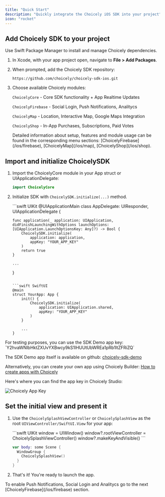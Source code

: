```yaml
---
title: "Quick Start"
description: "Quickly integrate the Choicely iOS SDK into your project"
icon: "rocket"
---
```


## Add Choicely SDK to your project

Use Swift Package Manager to install and manage Choicely dependencies.

1. In Xcode, with your app project open, navigate to **File > Add Packages**.

2. When prompted, add the Choicely SDK repository:
   ```
   https://github.com/choicely/choicely-sdk-ios.git
   ```

3. Choose available Choicely modules:

   `ChoicelyCore` - Core SDK functionality + App Realtime Updates

   `ChoicelyFirebase` - Social Login, Push Notifications, Analitycs

   `ChoicelyMap` - Location, Interactive Map, Google Maps Integration

   `ChoicelyShop` - In-App Purchases, Subscriptions, Paid Votes

   <Note>
   Detailed information about setup, features and module usage can be found in the corresponding menu sections: [ChoicelyFirebase](/ios/firebase), [ChoicelyMap](/ios/map), [ChoicelyShop](/ios/shop).
   </Note>

## Import and initialize ChoicelySDK

1. Import the ChoicelyCore module in your App struct or UIApplicationDelegate:
   ```swift
   import ChoicelyCore
   ```

2. Initialize SDK with `ChoicelySDK.initialize(...)` method.

   <CodeGroup>
   ```swift UIKit
   @UIApplicationMain
   class AppDelegate: UIResponder, UIApplicationDelegate {

       func application(_ application: UIApplication, didFinishLaunchingWithOptions launchOptions: [UIApplication.LaunchOptionsKey: Any]?) -> Bool {
           ChoicelySDK.initialize(
               application: application,
               appKey: "YOUR_APP_KEY"
           )
           return true
       }

       ...
   }
   ```

   ```swift SwiftUI
   @main
   struct YourApp: App {
       init() {
           ChoicelySDK.initialize(
               application: UIApplication.shared,
               appKey: "YOUR_APP_KEY"
           )
       }

       ...
   }
   ```
   </CodeGroup>

<Note>
For testing purposes, you can use the SDK Demo app key: `Y2hvaWNlbHktZXUvYXBwcy9kS1lHUUtUbWREa1pRb1ltZFRiZQ`

The SDK Demo app itself is available on github: [choicely-sdk-demo](https://github.com/choicely/choicely-sdk-demo)

Alternatively, you can create your own app using Choicely Builder: [How to create apps with Choicely](https://www.choicely.com/tutorials/how-to-create-apps-with-choicely-using-an-app-template)
</Note>

Here's where you can find the app key in Choicely Studio:

<Frame>
  <img src="/images/mobile-sdk/how-to-get-app-key.png" alt="Choicely App Key" />
</Frame>

## Set the initial view and present it

1. Use the `ChoicelySplashViewController` or `ChoicelySplashView` as the root `UIViewController/SwiftUI.View` for your app:

   <CodeGroup>
   ```swift UIKit
   window = UIWindow()
   window?.rootViewController = ChoicelySplashViewController()
   window?.makeKeyAndVisible()
   ```

   ```swift SwiftUI
   var body: some Scene {
     WindowGroup {
       ChoicelySplashView()
     }
   }
   ```
   </CodeGroup>

2. That's it! You're ready to launch the app.

<Note>
To enable Push Notifications, Social Login and Analitycs go to the next [ChoicelyFirebase](/ios/firebase) section.
</Note>
